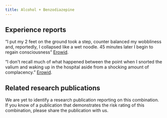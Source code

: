 ---
title: Alcohol + Benzodiazepine
---
## Experience reports

“I put my 2 feet on the ground took a step, counter balanced my wobbliness and, reportedly, I collapsed like a wet noodle. 45 minutes later I begin to regain consciousness” [Erowid](https://erowid.org/experiences/exp.php?ID=15491).

“I don't recall much of what happened between the point when I snorted the valium and waking up in the hospital aside from a shocking amount of complacency.” [Erowid](https://erowid.org/experiences/exp.php?ID=34792).

## Related research publications

We are yet to identify a research publication reporting on this combination. If you know of a publication that demonstrates the risk rating of this combination, please share the publication with us.
